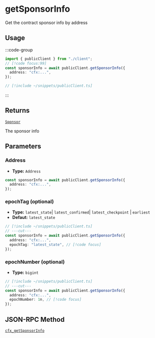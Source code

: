 # getSponsorInfo

Get the contract sponsor info by address

## Usage

:::code-group

```ts twoslash [example.ts]
import { publicClient } from "./client";
// [!code focus:99]
const sponsorInfo = await publicClient.getSponsorInfo({
  address: "cfx:...",
});
```

```ts twoslash [client.ts] filename="client.ts"
// [!include ~/snippets/publicClient.ts]
```

:::

## Returns

[`Sponsor`](#TODO)

The sponsor info

## Parameters

### Address

- **Type:** `Address`

```ts
const sponsorInfo = await publicClient.getSponsorInfo({
  address: "cfx:...",
});
```

### epochTag (optional)

- **Type:** `latest_state`| `latest_confirmed`| `latest_checkpoint` | `earliest`
- **Defaut:** `latest_state`

```ts
// [!include ~/snippets/publicClient.ts]
// ---cut---
const sponsorInfo = await publicClient.getSponsorInfo({
  address: "cfx:...",
  epochTag: "latest_state", // [!code focus]
});
```

### epochNumber (optional)

- **Type:** `bigint`

```ts
// [!include ~/snippets/publicClient.ts]
// ---cut---
const sponsorInfo = await publicClient.getSponsorInfo({
  address: "cfx:...",
  epochNumber: 1n, // [!code focus]
});
```

## JSON-RPC Method

[`cfx_getSponsorInfo`](https://doc.confluxnetwork.org/docs/core/build/json-rpc/cfx-namespace#cfx_getsponsorinfo)
